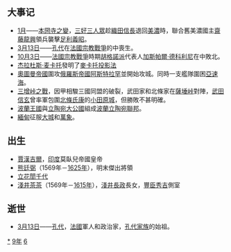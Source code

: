 {{yearTOC|1569|明'''[[隆庆_(明穆宗)|隆庆]]三年'''；越南莫朝'''[[崇康|崇康]]二年'''，后黎朝'''[[正治_(越南)|正治]]十二年'''；日本'''[[永祿|永祿]]十二年'''}}
== 大事记 ==
*[[1月|1月]]——[[本圀寺之變|本圀寺之變]]，[[三好三人眾|三好三人眾]]趁[[織田信長|織田信長]]退回[[美濃國|美濃]]時，聯合舊美濃國主[[齋藤龍興|齋藤龍興]]領兵襲擊[[足利義昭|足利義昭]]。
*[[3月13日|3月13日]]——[[孔代親王_(第一)|孔代]]在[[法國宗教戰爭|法國宗教戰爭]]的{{le|雅爾納克戰役|Battle of Jarnac}}中喪生。
*[[10月3日|10月3日]]——[[法國宗教戰爭|法國宗教戰爭]]時期[[胡格諾派|胡格諾派]]代表人[[加斯帕爾·德科利尼|加斯帕爾·德科利尼]]在{{le|蒙孔圖爾戰役|Battle of Moncontour}}中敗北。
*[[杰拉杜斯·麦卡托|杰拉杜斯·麦卡托]]發明了[[麥卡托投影法|麥卡托投影法]]
*[[奧圖曼帝國|奧圖曼帝國]]圍攻[[俄羅斯帝國|俄羅斯帝國]][[阿斯特拉罕|阿斯特拉罕]]並開始攻城。同時一支艦隊圍困[[亞速海|亞速海]]。 
*[[三增峠之戰|三增峠之戰]]，因甲相駿三國同盟的破裂，武田家和北條家在[[薩埵峠之戰_(戰國時代)|薩埵峠]]對陣，[[武田信玄|武田信玄]]曾率軍包圍[[北條氏康|北條氏康]]的[[小田原城|小田原城]]，但勝敗不甚明確。
*[[波蘭王國_(1385年-1569年)|波蘭王國]]與[[立陶宛大公國|立陶宛大公國]]組成[[波蘭立陶宛聯邦|波蘭立陶宛聯邦]]。
*[[緬甸|緬甸]]征服[[大城王國|大城]]和[[萬象|萬象]]。

== 出生 ==
* [[賈漢吉爾|賈漢吉爾]]，[[印度|印度]]莫臥兒帝國皇帝
* [[熊廷弼|熊廷弼]]（1569年－[[1625年|1625年]]），明末傑出將領
* [[立花誾千代|立花誾千代]]
* [[淺井茶茶|淺井茶茶]]（1569年－[[1615年|1615年]]），[[淺井長政|淺井長政]]長女，[[豐臣秀吉|豐臣秀吉]]側室

== 逝世 ==
{{Wikisource year mention}}
*[[3月13日|3月13日]]——[[孔代親王_(第一)|孔代]]，[[法國|法國]]軍人和政治家，[[孔代家族|孔代家族]]的始祖。

[[Category:1569年|*]]
[[Category:1560年代|9年]]
[[Category:16世纪各年|6]]